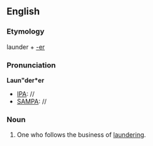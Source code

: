 ==English==

===Etymology===
launder + [[-er]]
===Pronunciation===
'''Laun"der*er'''
*[[IPA]]: //
*[[SAMPA]]: //
===Noun===
{{en-noun}}

#One who follows the business of [[laundering]].
